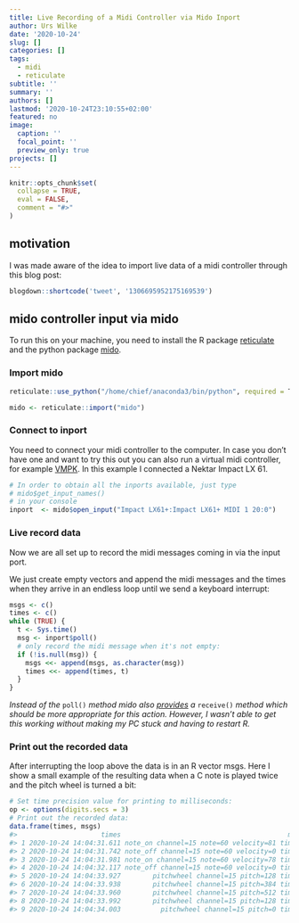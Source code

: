 ```yaml
---
title: Live Recording of a Midi Controller via Mido Inport
author: Urs Wilke
date: '2020-10-24'
slug: []
categories: []
tags:
  - midi
  - reticulate
subtitle: ''
summary: ''
authors: []
lastmod: '2020-10-24T23:10:55+02:00'
featured: no
image:
  caption: ''
  focal_point: ''
  preview_only: true
projects: []
---
```


```r
knitr::opts_chunk$set(
  collapse = TRUE,
  eval = FALSE,
  comment = "#>"
)
```

## motivation

I was made aware of the idea to import live data of a midi controller through this blog post:

```r
blogdown::shortcode('tweet', '1306695952175169539')
```

## mido controller input via mido


To run this on your machine, you need to install the R package [reticulate](https://rstudio.github.io/reticulate/#installation) and the python package [mido](https://mido.readthedocs.io/en/latest/installing.html).


### Import mido

```r
reticulate::use_python("/home/chief/anaconda3/bin/python", required = T)

mido <- reticulate::import("mido")
```

### Connect to inport

You need to connect your midi controller to the computer. In case you don't have one and want to try this out you can also run a virtual midi controller, for example [VMPK](https://sourceforge.net/projects/vmpk/). In this example I connected a Nektar Impact LX 61.

```r
# In order to obtain all the inports available, just type
# mido$get_input_names()
# in your console
inport  <- mido$open_input("Impact LX61+:Impact LX61+ MIDI 1 20:0")
```

### Live record data

Now we are all set up to record the midi messages coming in via the input port.

We just create empty vectors and append the midi messages and the times when they arrive in an endless loop until we send a keyboard interrupt:

```r
msgs <- c()
times <- c()
while (TRUE) {
  t <- Sys.time()
  msg <- inport$poll()
  # only record the midi message when it's not empty:
  if (!is.null(msg)) {
    msgs <<- append(msgs, as.character(msg))
    times <<- append(times, t)
  }
}
```

*Instead of the* `poll()` *method mido also [provides](https://mido.readthedocs.io/en/latest/ports.html#input-ports) 
a* `receive()` *method which should be more appropriate for this action. However, I wasn't able to get this working without making my PC stuck and having to restart R.*

### Print out the recorded data

After interrupting the loop above the data is in an R vector msgs. Here I show a small example of the resulting data when a C note is played twice and the pitch wheel is turned a bit:

```r
# Set time precision value for printing to milliseconds:
op <- options(digits.secs = 3)
# Print out the recorded data:
data.frame(times, msgs)
#>                     times                                          msgs
#> 1 2020-10-24 14:04:31.611 note_on channel=15 note=60 velocity=81 time=0
#> 2 2020-10-24 14:04:31.742 note_off channel=15 note=60 velocity=0 time=0
#> 3 2020-10-24 14:04:31.981 note_on channel=15 note=60 velocity=78 time=0
#> 4 2020-10-24 14:04:32.117 note_off channel=15 note=60 velocity=0 time=0
#> 5 2020-10-24 14:04:33.927        pitchwheel channel=15 pitch=128 time=0
#> 6 2020-10-24 14:04:33.938        pitchwheel channel=15 pitch=384 time=0
#> 7 2020-10-24 14:04:33.960        pitchwheel channel=15 pitch=512 time=0
#> 8 2020-10-24 14:04:33.992        pitchwheel channel=15 pitch=128 time=0
#> 9 2020-10-24 14:04:34.003          pitchwheel channel=15 pitch=0 time=0

```

